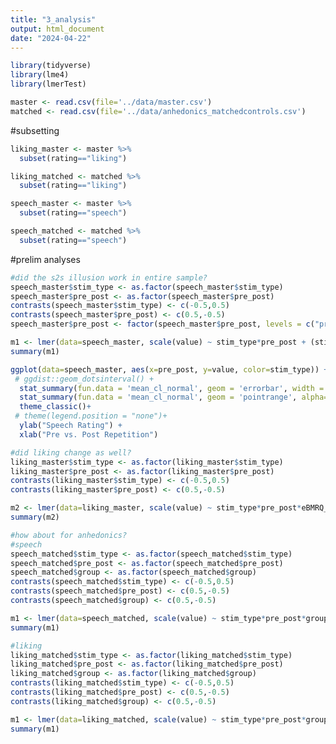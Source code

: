 ```yaml
---
title: "3_analysis"
output: html_document
date: "2024-04-22"
---
```


```r
library(tidyverse)
library(lme4)
library(lmerTest)
```
```r
master <- read.csv(file='../data/master.csv')
matched <- read.csv(file='../data/anhedonics_matchedcontrols.csv')
```

#subsetting
```r
liking_master <- master %>%
  subset(rating=="liking")

liking_matched <- matched %>%
  subset(rating=="liking")

speech_master <- master %>%
  subset(rating=="speech")

speech_matched <- matched %>%
  subset(rating=="speech")
```

#prelim analyses
```r
#did the s2s illusion work in entire sample?
speech_master$stim_type <- as.factor(speech_master$stim_type)
speech_master$pre_post <- as.factor(speech_master$pre_post)
contrasts(speech_master$stim_type) <- c(-0.5,0.5)
contrasts(speech_master$pre_post) <- c(0.5,-0.5)
speech_master$pre_post <- factor(speech_master$pre_post, levels = c("pre", "post"))

m1 <- lmer(data=speech_master, scale(value) ~ stim_type*pre_post + (stim_type*pre_post|ResponseId) + (1|stim))
summary(m1)

ggplot(data=speech_master, aes(x=pre_post, y=value, color=stim_type)) + 
 # ggdist::geom_dotsinterval() +
  stat_summary(fun.data = 'mean_cl_normal', geom = 'errorbar', width = 0, alpha=0.5) +
  stat_summary(fun.data = 'mean_cl_normal', geom = 'pointrange', alpha=0.5) +
  theme_classic()+ 
 # theme(legend.position = "none")+
  ylab("Speech Rating") +
  xlab("Pre vs. Post Repetition")

#did liking change as well?
liking_master$stim_type <- as.factor(liking_master$stim_type)
liking_master$pre_post <- as.factor(liking_master$pre_post)
contrasts(liking_master$stim_type) <- c(-0.5,0.5)
contrasts(liking_master$pre_post) <- c(0.5,-0.5)

m2 <- lmer(data=liking_master, scale(value) ~ stim_type*pre_post*eBMRQ_total + (stim_type*pre_post|ResponseId) + (1|stim))
summary(m2)

#how about for anhedonics?
#speech
speech_matched$stim_type <- as.factor(speech_matched$stim_type)
speech_matched$pre_post <- as.factor(speech_matched$pre_post)
speech_matched$group <- as.factor(speech_matched$group)
contrasts(speech_matched$stim_type) <- c(-0.5,0.5)
contrasts(speech_matched$pre_post) <- c(0.5,-0.5)
contrasts(speech_matched$group) <- c(0.5,-0.5)

m1 <- lmer(data=speech_matched, scale(value) ~ stim_type*pre_post*group + (pre_post|ResponseId) + (1|stim))
summary(m1)

#liking
liking_matched$stim_type <- as.factor(liking_matched$stim_type)
liking_matched$pre_post <- as.factor(liking_matched$pre_post)
liking_matched$group <- as.factor(liking_matched$group)
contrasts(liking_matched$stim_type) <- c(-0.5,0.5)
contrasts(liking_matched$pre_post) <- c(0.5,-0.5)
contrasts(liking_matched$group) <- c(0.5,-0.5)

m1 <- lmer(data=liking_matched, scale(value) ~ stim_type*pre_post*group + (pre_post*stim_type|ResponseId) + (1|stim))
summary(m1)
```